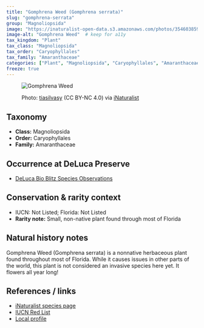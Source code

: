 ---
title: "Gomphrena Weed (Gomphrena serrata)"
slug: "gomphrena-serrata"
group: "Magnoliopsida"
image: "https://inaturalist-open-data.s3.amazonaws.com/photos/354603859/medium.jpg"        # keep for thumbnails
image-alt: "Gomphrena Weed"  # keep for a11y
tax_kingdom: "Plant"
tax_class: "Magnoliopsida"
tax_order: "Caryophyllales"
tax_family: "Amaranthaceae"
categories: ["Plant", "Magnoliopsida", "Caryophyllales", "Amaranthaceae"]   # these drive the chips + filtering
freeze: true
---

<figure class="species-figure">

<img src="https://inaturalist-open-data.s3.amazonaws.com/photos/354603859/medium.jpg" alt="Gomphrena Weed" class="species-photo"/>

<figcaption class="photo-credit">

Photo: <a href="https://www.inaturalist.org/people/tiasilvasy">tiasilvasy</a> (CC BY-NC 4.0) via <a href="https://www.inaturalist.org/observations/200933560">iNaturalist</a>

</figcaption>

</figure>

## Taxonomy

-   **Class:** Magnoliopsida
-   **Order:** Caryophyllales
-   **Family:** Amaranthaceae

## Occurrence at DeLuca Preserve

-   [DeLuca Bio Blitz Species Observations](https://www.inaturalist.org/observations?project_id=191727&subview=table&taxon_id=130869)

## Conservation & rarity context

-   IUCN: Not Listed; Florida: Not Listed
-   **Rarity note:** Small, non-native plant found through most of Florida

## Natural history notes

Gomphrena Weed (Gomphrena serrata) is a nonnative herbaceous plant found throughout most of Florida. While it causes issues in other parts of the world, this plant is not considered an invasive species here yet. It flowers all year long! 

## References / links

-   [iNaturalist species page](https://www.inaturalist.org/taxa/130869-Gomphrena-serrata)
-   [IUCN Red List]()
-   [Local profile](https://mrec.ifas.ufl.edu/resources/weedsbyflowercolor/white/gomphrenaserrata/)
